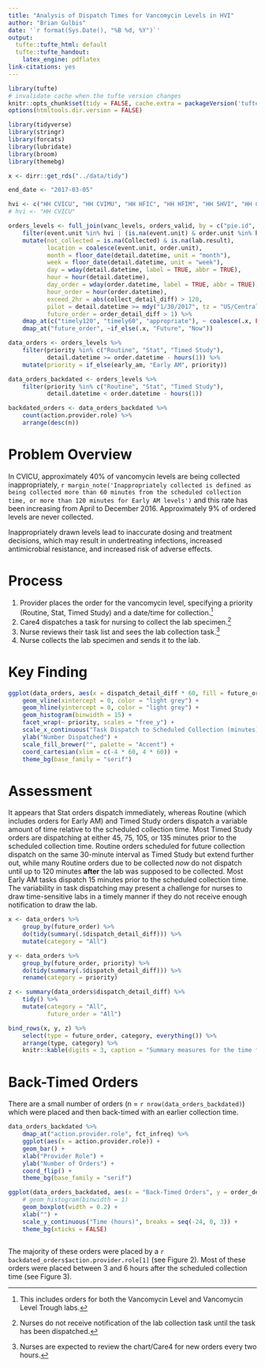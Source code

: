 ```yaml
---
title: "Analysis of Dispatch Times for Vancomycin Levels in HVI"
author: "Brian Gulbis"
date: '`r format(Sys.Date(), "%B %d, %Y")`'
output:
  tufte::tufte_html: default
  tufte::tufte_handout:
    latex_engine: pdflatex
link-citations: yes
---
```


```r
library(tufte)
# invalidate cache when the tufte version changes
knitr::opts_chunk$set(tidy = FALSE, cache.extra = packageVersion('tufte'), echo = FALSE, message = FALSE, warning = FALSE)
options(htmltools.dir.version = FALSE)
```

```r
library(tidyverse)
library(stringr)
library(forcats)
library(lubridate)
library(broom)
library(themebg)

x <- dirr::get_rds("../data/tidy")

end_date <- "2017-03-05"

hvi <- c("HH CVICU", "HH CVIMU", "HH HFIC", "HH HFIM", "HH 5HVI", "HH CCU", "HVI CIMU")
# hvi <- "HH CVICU"

orders_levels <- full_join(vanc_levels, orders_valid, by = c("pie.id", "order.id")) %>%
    filter(event.unit %in% hvi | (is.na(event.unit) & order.unit %in% hvi)) %>%
    mutate(not_collected = is.na(Collected) & is.na(lab.result),
           location = coalesce(event.unit, order.unit),
           month = floor_date(detail.datetime, unit = "month"),
           week = floor_date(detail.datetime, unit = "week"),
           day = wday(detail.datetime, label = TRUE, abbr = TRUE),
           hour = hour(detail.datetime),
           day_order = wday(order.datetime, label = TRUE, abbr = TRUE),
           hour_order = hour(order.datetime),
           exceed_2hr = abs(collect_detail_diff) > 120,
           pilot = detail.datetime >= mdy("1/30/2017", tz = "US/Central"),
           future_order = order_detail_diff > 1) %>%
    dmap_at(c("timely120", "timely60", "appropriate"), ~ coalesce(.x, FALSE)) %>%
    dmap_at("future_order", ~if_else(.x, "Future", "Now"))
```

```r
data_orders <- orders_levels %>%
    filter(priority %in% c("Routine", "Stat", "Timed Study"),
           detail.datetime >= order.datetime - hours(1)) %>%
    mutate(priority = if_else(early_am, "Early AM", priority))

data_orders_backdated <- orders_levels %>%
    filter(priority %in% c("Routine", "Stat", "Timed Study"),
           detail.datetime < order.datetime - hours(1))

backdated_orders <- data_orders_backdated %>%
    count(action.provider.role) %>%
    arrange(desc(n))
```

# Problem Overview

In CVICU, approximately 40% of vancomycin levels are being collected inappropriately, `r margin_note('Inappropriately collected is defined as being collected more than 60 minutes from the scheduled collection time, or more than 120 minutes for Early AM levels')` and this rate has been increasing from April to December 2016. Approximately 9% of ordered levels are never collected.   

Inappropriately drawn levels lead to inaccurate dosing and treatment decisions, which may result in undertreating infections, increased antimicrobial resistance, and increased risk of adverse effects.  

# Process

1. Provider places the order for the vancomycin level, specifying a priority (Routine, Stat, Timed Study) and a date/time for collection.^[This includes orders for both the Vancomycin Level and Vancomycin Level Trough labs.]
1. Care4 dispatches a task for nursing to collect the lab specimen.^[Nurses do not receive notification of the lab collection task until the task has been dispatched.]
1. Nurse reviews their task list and sees the lab collection task.^[Nurses are expected to review the chart/Care4 for new orders every two hours.]
1. Nurse collects the lab specimen and sends it to the lab.

# Key Finding

```r
ggplot(data_orders, aes(x = dispatch_detail_diff * 60, fill = future_order)) +
    geom_vline(xintercept = 0, color = "light grey") +
    geom_hline(yintercept = 0, color = "light grey") +
    geom_histogram(binwidth = 15) +
    facet_wrap(~ priority, scales = "free_y") +
    scale_x_continuous("Task Dispatch to Scheduled Collection (minutes)", breaks = seq(-12 * 60, 12 * 60, 2 * 60)) +
    ylab("Number Dispatched") +
    scale_fill_brewer("", palette = "Accent") +
    coord_cartesian(xlim = c(-4 * 60, 4 * 60)) +
    theme_bg(base_family = "serif")
```

# Assessment

It appears that Stat orders dispatch immediately, whereas Routine (which includes orders for Early AM) and Timed Study orders dispatch a variable amount of time relative to the scheduled collection time. Most Timed Study orders are dispatching at either 45, 75, 105, or 135 minutes prior to the scheduled collection time. Routine orders scheduled for future collection dispatch on the same 30-minute interval as Timed Study but extend further out, while many Routine orders due to be collected *now* do not dispatch until up to 120 minutes **after** the lab was supposed to be collected. Most Early AM tasks dispatch 15 minutes prior to the scheduled collection time. The variability in task dispatching may present a challenge for nurses to draw time-sensitive labs in a timely manner if they do not receive enough notification to draw the lab.

```r
x <- data_orders %>%
    group_by(future_order) %>%
    do(tidy(summary(.$dispatch_detail_diff))) %>%
    mutate(category = "All") 

y <- data_orders %>%
    group_by(future_order, priority) %>%
    do(tidy(summary(.$dispatch_detail_diff))) %>%
    rename(category = priority)

z <- summary(data_orders$dispatch_detail_diff) %>%
    tidy() %>%
    mutate(category = "All",
           future_order = "All")

bind_rows(x, y, z) %>%
    select(type = future_order, category, everything()) %>%
    arrange(type, category) %>%
    knitr::kable(digits = 3, caption = "Summary measures for the time from dispatch to scheduled collection")
```

# Back-Timed Orders

There are a small number of orders (n = `r nrow(data_orders_backdated)`) which were placed and then back-timed with an earlier collection time. 

```r
data_orders_backdated %>%
    dmap_at("action.provider.role", fct_infreq) %>%
    ggplot(aes(x = action.provider.role)) +
    geom_bar() +
    xlab("Provider Role") +
    ylab("Number of Orders") +
    coord_flip() +
    theme_bg(base_family = "serif")
```

```r
ggplot(data_orders_backdated, aes(x = "Back-Timed Orders", y = order_detail_diff)) +
    # geom_histogram(binwidth = 1)
    geom_boxplot(width = 0.2) +
    xlab("") +
    scale_y_continuous("Time (hours)", breaks = seq(-24, 0, 3)) +
    theme_bg(xticks = FALSE)
    
```

The majority of these orders were placed by a `r backdated_orders$action.provider.role[1]` (see Figure 2). Most of these orders were placed between 3 and 6 hours after the scheduled collection time (see Figure 3).
